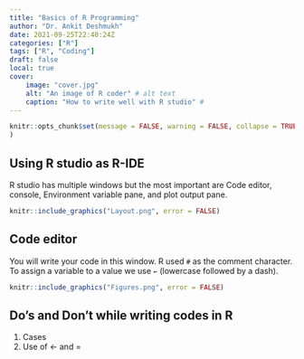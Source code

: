 ```yaml
---
title: "Basics of R Programming"
author: "Dr. Ankit Deshmukh"
date: 2021-09-25T22:40:24Z
categories: ["R"]
tags: ["R", "Coding"]
draft: false
local: true
cover:
    image: "cover.jpg"
    alt: "An image of R coder" # alt text
    caption: "How to write well with R studio" # 
---
```


```r
knitr::opts_chunk$set(message = FALSE, warning = FALSE,	collapse = TRUE
)
```

## Using R studio as R-IDE
R studio has multiple windows but the most important are Code editor, console, Environment variable pane, and plot output pane. 

```r
knitr::include_graphics("Layout.png", error = FALSE)
```


## Code editor
You will write your code in this window. R used `#` as the comment character.  To assign a variable to a value we use `←` (lowercase followed by a dash).
 

```r
knitr::include_graphics("Figures.png", error = FALSE)
```

## Do's and Don't while writing codes in R


1. Cases 
2. Use of  ← and = 




